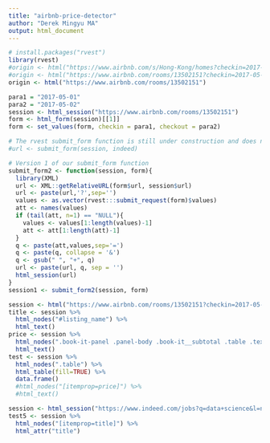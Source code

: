 ```yaml
---
title: "airbnb-price-detector"
author: "Derek Mingyu MA"
output: html_document
---
```

```r
# install.packages("rvest")
library(rvest)
#origin <- html("https://www.airbnb.com/s/Hong-Kong/homes?checkin=2017-05-01&checkout=2017-05-02&allow_override%5B%5D=&s_tag=InLepZUj")
#origin <- html("https://www.airbnb.com/rooms/13502151?checkin=2017-05-01&checkout=2017-05-02&s=InLepZUj")
origin <- html("https://www.airbnb.com/rooms/13502151")
```

```r
para1 = "2017-05-01"
para2 = "2017-05-02"
session <- html_session("https://www.airbnb.com/rooms/13502151")
form <- html_form(session)[[1]]
form <- set_values(form, checkin = para1, checkout = para2)

# The rvest submit_form function is still under construction and does not work for web sites which build URLs (i.e. GET requests. It does seem to work for POST requests). 
#url <- submit_form(session, indeed)

# Version 1 of our submit_form function
submit_form2 <- function(session, form){
  library(XML)
  url <- XML::getRelativeURL(form$url, session$url)
  url <- paste(url,'?',sep='')
  values <- as.vector(rvest:::submit_request(form)$values)
  att <- names(values)
  if (tail(att, n=1) == "NULL"){
    values <- values[1:length(values)-1]
    att <- att[1:length(att)-1]
  }
  q <- paste(att,values,sep='=')
  q <- paste(q, collapse = '&')
  q <- gsub(" ", "+", q)
  url <- paste(url, q, sep = '')
  html_session(url)
}
session1 <- submit_form2(session, form)
```

```r
session <- html("https://www.airbnb.com/rooms/13502151?checkin=2017-05-01&checkout=2017-05-02")
title <- session %>%
  html_nodes("#listing_name") %>%
  html_text()
price <- session %>%
  html_nodes(".book-it-panel .panel-body .book-it__subtotal .table .text-right span")%>%
  html_text()
test <- session %>%
  html_nodes(".table") %>%
  html_table(fill=TRUE) %>%
  data.frame()
  #html_nodes("[itemprop=price]") %>%
  #html_text()
```

```r
session <- html_session("https://www.indeed.com/jobs?q=data+science&l=new+york")
test5 <- session %>% 
  html_nodes("[itemprop=title]") %>%
  html_attr("title")
```